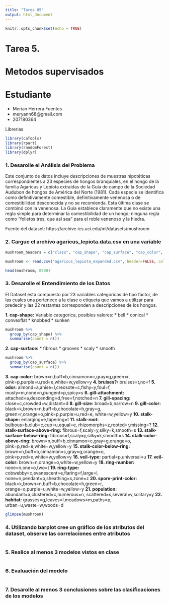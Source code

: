```yaml
---
title: "Tarea 05"
output: html_document
---
```


```r
knitr::opts_chunk$set(echo = TRUE)
```

# Tarea 5.
# Metodos supervisados

# Estudiante
* Merian Herrera Fuentes
* meryann68@gmail.com
* 207180364

Librerias
```r
library(caTools)
library(rpart)
library(randomForest)
library(dplyr)
```

### 1. Desarolle el Análisis del Problema

Este conjunto de datos incluye descripciones de muestras hipotéticas correspondientes a 23 especies de hongos branquiales, en el hongo de la familia Agaricus y Lepiota extraídas de la Guía de campo de la Sociedad Audubon de hongos de América del Norte (1981). Cada especie se identifica como definitivamente comestible, definitivamente venenosa o de comestibilidad desconocida y no se recomienda. Esta última clase se combinó con la venenosa. La Guía establece claramente que no existe una regla simple para determinar la comestibilidad de un hongo; ninguna regla como "folletos tres, que así sea" para el roble venenoso y la hiedra.


Fuente del dataset:
https://archive.ics.uci.edu/ml/datasets/mushroom

### 2. Cargue el archivo agaricus_lepiota.data.csv en una variable

```r

mushroom_headers = c("class", "cap_shape", "cap_surface", "cap_color", "bruises?", "odor", "gill_attachment", "gill_spacing", "gill_size", "gill_color", "stalk_shape", "stalk_root", "stalk_surface_above_ring", "stalk_surface_below_ring", "stalk_color_above_ring", "stalk_color_below_ring", "veil_type", "veil_color", "ring_number", "ring_type", "spore_print_color", "population", "habitat")

mushroom <- read.csv("agaricus_lepiota_expanded.csv", header=FALSE, col.names=mushroom_headers)

head(mushroom, 8500)
```

### 3. Desarolle el Entendimiento de los Datos

El Dataset esta compuesto por 23 variables categoricas de tipo factor, de las cuales una pertenece a la clase o etiqueta que vamos a utilizar para predecir y las 22 restantes corresponden a descripciones de los hongos.

**1. cap-shape:**  Variable categorica, posibles valores:
* bell
* conical
* convexflat
* knobbed 
* sunken

```r
mushroom %>% 
  group_by(cap_shape) %>% 
  summarise(count = n()) 
```

**2. cap-surface:** 
* fibrous 
* grooves 
* scaly 
* smooth

```r
mushroom %>% 
  group_by(cap_surface) %>% 
  summarise(count = n()) 
```

**3. cap-color:** brown=n,buff=b,cinnamon=c,gray=g,green=r, pink=p,purple=u,red=e,white=w,yellow=y 
**4. bruises?:** bruises=t,no=f 
**5. odor:** almond=a,anise=l,creosote=c,fishy=y,foul=f, musty=m,none=n,pungent=p,spicy=s 
**6. gill-attachment:** attached=a,descending=d,free=f,notched=n 
**7. gill-spacing:** close=c,crowded=w,distant=d 
**8. gill-size:** broad=b,narrow=n 
**9. gill-color:** black=k,brown=n,buff=b,chocolate=h,gray=g, green=r,orange=o,pink=p,purple=u,red=e, white=w,yellow=y 
**10. stalk-shape:** enlarging=e,tapering=t 
**11. stalk-root:** bulbous=b,club=c,cup=u,equal=e, rhizomorphs=z,rooted=r,missing=? 
**12. stalk-surface-above-ring:** fibrous=f,scaly=y,silky=k,smooth=s 
**13. stalk-surface-below-ring:** fibrous=f,scaly=y,silky=k,smooth=s 
**14. stalk-color-above-ring:** brown=n,buff=b,cinnamon=c,gray=g,orange=o, pink=p,red=e,white=w,yellow=y 
**15. stalk-color-below-ring:** brown=n,buff=b,cinnamon=c,gray=g,orange=o, pink=p,red=e,white=w,yellow=y 
**16. veil-type:** partial=p,universal=u 
**17. veil-color:** brown=n,orange=o,white=w,yellow=y 
**18. ring-number:** none=n,one=o,two=t 
**19. ring-type:** cobwebby=c,evanescent=e,flaring=f,large=l, none=n,pendant=p,sheathing=s,zone=z 
**20. spore-print-color:** black=k,brown=n,buff=b,chocolate=h,green=r, orange=o,purple=u,white=w,yellow=y 
**21. population:** abundant=a,clustered=c,numerous=n, scattered=s,several=v,solitary=y 
**22. habitat:** grasses=g,leaves=l,meadows=m,paths=p, urban=u,waste=w,woods=d

```r
glimpse(mushroom)
```


### 4. Utilizando barplot cree un gráfico de los atributos del dataset, observe las correlaciones entre atributos

```r

```


### 5. Realice al menos 3 modelos vistos en clase
```r

```

### 6. Evaluación del modelo
```r

```


### 7. Desarolle al menos 3 conclusiones sobre las clasificaciones de los modelos



